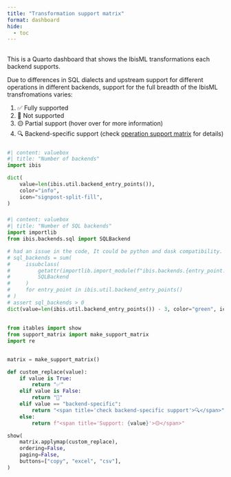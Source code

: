 ```yaml
---
title: "Transformation support matrix"
format: dashboard
hide:
  - toc
---
```


## {height=25%}

::: {.card title="Welcome to the transformation support matrix!"}

This is a Quarto dashboard that shows
the IbisML transformations each backend supports.

::: {.callout}
Due to differences in SQL dialects and upstream support for different
operations in different backends, support for the full breadth of the IbisML transfromations
varies:

1. ✅ Fully supported
2. 🚫 Not supported
3. 🟡 Partial support (hover over for more information)
4. 🔍 Backend-specific support (check [operation support matrix](https://ibis-project.org/support_matrix) for details)

:::
:::


### {width=25%}

```python
#| content: valuebox
#| title: "Number of backends"
import ibis

dict(
    value=len(ibis.util.backend_entry_points()),
    color="info",
    icon="signpost-split-fill",
)
```

### {width=25%}

```python
#| content: valuebox
#| title: "Number of SQL backends"
import importlib
from ibis.backends.sql import SQLBackend

# had an issue in the code, It could be python and dask compatibility.
# sql_backends = sum(
#     issubclass(
#         getattr(importlib.import_module(f"ibis.backends.{entry_point.name}"), "Backend", None),
#         SQLBackend
#     )
#     for entry_point in ibis.util.backend_entry_points()
# )
# assert sql_backends > 0
dict(value=len(ibis.util.backend_entry_points()) - 3, color="green", icon="database")
```

## {height=70%}

```python
from itables import show
from support_matrix import make_support_matrix
import re


matrix = make_support_matrix()

def custom_replace(value):
    if value is True:
        return "✅"
    elif value is False:
        return "🚫"
    elif value == "backend-specific":
        return "<span title='check backend-specific support'>🔍</span>"
    else:
        return f"<span title='Support: {value}'>🟡</span>"

show(
    matrix.applymap(custom_replace),
    ordering=False,
    paging=False,
    buttons=["copy", "excel", "csv"],
)
```